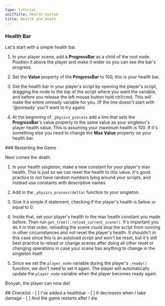```yaml
---
type: tutorial
unitTitle: Health System
title: Health and Death
---
```



### Health Bar

Let's start with a simple health bar.
<Steps>
1. In your player scene, add a **ProgressBar** as a child of the root node. Position it above the player and make it wider so you can see the bar's progress.

2. Set the **Value** property of the **ProgressBar** to 100, this is your health bar.

3. Get the health bar in your player's script by opening the player's script, dragging the node to the top of the script where you want the variable, and before you release the left mouse button hold ctrl/cmd. This will make the entire onready variable for you. (If the line doesn't start with '@onready' you'll want to try again)

4. At the beginning of `_physics_process` add a line that sets the **ProgressBar**'s value property to the same value as your singleton's player health value. This is assuming your maximum health is 100. If it's something else you need to change the **Max Value** property on your health bar.
</Steps>
### Restarting the Game

Next comes the death.
<Steps>
1. In your health singleton, make a new constant for your player's max health. This is just so we can reset the health to this value. It's good practice to not have random numbers lying around your scripts, and instead use constants with descriptive names.

2. Add in the `_physics_process(delta)` function to your singleton.

3. Give it a simple if statement, checking if the player's health is below or equal to 0.

4. Inside that, set your player's health to the max health constant you made before. Then run `get_tree().reload_current_scene()`. It's important you do it in that order, reloading the scene could stop the script from running in other circumstances and not reset the player's health. It shouldn't in this case since this is an autoload script and won't be reset, but it's still best practice to reload or change scenes after doing all other reset or changing operations in case your scene has anything to change in the singleton itself.

5. Since we set the `player_node` variable during the player's `_ready()` function, we don't need to set it again. The player will automatically update the `player_node` variable when the player becomes ready again.

</Steps>

Booyah, the player can now die!



<Box>
## Checklist
<Checklist>
- [ ] I've added a healthbar
- [ ] It decreases when I take damage
- [ ] And the game restarts after I die
</Checklist>
</Box>